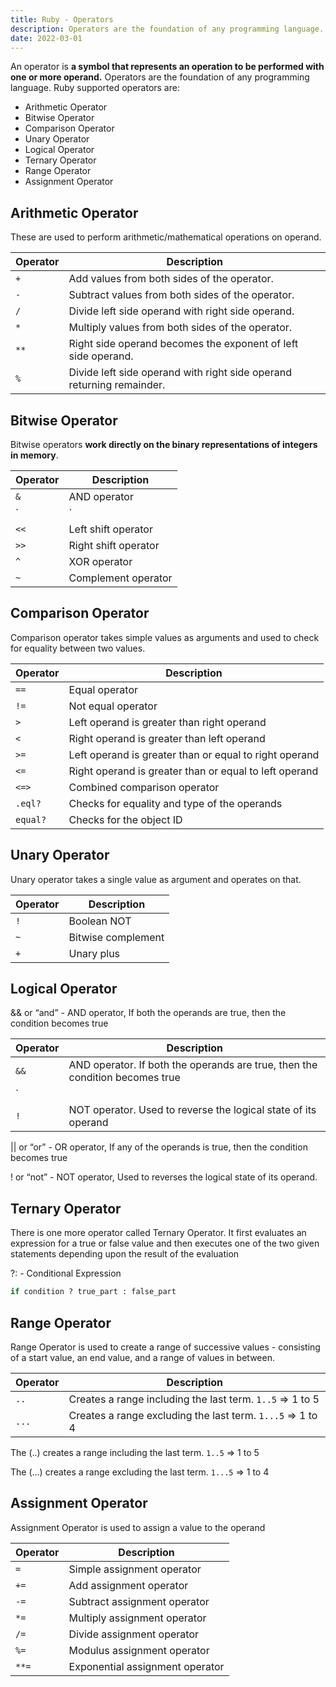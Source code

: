 ```yaml
---
title: Ruby - Operators
description: Operators are the foundation of any programming language. An operator is a symbol that represents an operation to be performed with one or more operand.
date: 2022-03-01
---
```


An operator is **a symbol that represents an operation to be performed with one or more operand.** Operators are the foundation of any programming language. Ruby supported operators are:

- Arithmetic Operator
- Bitwise Operator
- Comparison Operator
- Unary Operator
- Logical Operator
- Ternary Operator
- Range Operator
- Assignment Operator

## Arithmetic Operator


These are used to perform arithmetic/mathematical operations on operand. 


| Operator | Description                                                           |
| -------- | --------------------------------------------------------------------- |
| `+`      | Add values from both sides of the operator.                           |
| `-`      | Subtract values from both sides of the operator.                      |
| `/`      | Divide left side operand with right side operand.                     |
| `*`      | Multiply values from both sides of the operator.                      |
| `**`     | Right side operand becomes the exponent of left side operand.         |
| `%`      | Divide left side operand with right side operand returning remainder. |


## Bitwise Operator


Bitwise operators **work directly on the binary representations of integers in memory**.


| Operator | Description          |
| -------- | -------------------- |
| `&`      | AND operator         |
| `|`      | OR operator          |
| `<<`     | Left shift operator  |
| `>>`     | Right shift operator |
| `^`      | XOR operator         |
| `~`      | Complement operator  |


## Comparison Operator


Comparison operator takes simple values as arguments and used to check for equality between two values.


| Operator | Description                                            |
| -------- | ------------------------------------------------------ |
| `==`     | Equal operator                                         |
| `!=`     | Not equal operator                                     |
| `>`      | Left operand is greater than right operand             |
| `<`      | Right operand is greater than left operand             |
| `>=`     | Left operand is greater than or equal to right operand |
| `<=`     | Right operand is greater than or equal to left operand |
| `<=>`    | Combined comparison operator                           |
| `.eql?`  | Checks for equality and type of the operands           |
| `equal?` | Checks for the object ID                               |


## Unary Operator


Unary operator takes a single value as argument and operates on that.


| Operator | Description        |
| -------- | ------------------ |
| `!`      | Boolean NOT        |
| `~`      | Bitwise complement |
| `+`      | Unary plus         |


## Logical Operator


&& or “and” - AND operator, If both the operands are true, then the condition becomes true  


| Operator | Description                                                                  |
| -------- | ---------------------------------------------------------------------------- |
| `&&`     | AND operator. If both the operands are true, then the condition becomes true |
| `||`     | OR operator. If any of the operands is true, then the condition becomes true |
| `!`      | NOT operator. Used to reverse the logical state of its operand               |


|| or “or” - OR operator, If any of the operands is true, then the condition becomes true 


! or “not” - NOT operator, Used to reverses the logical state of its operand.


## Ternary Operator


There is one more operator called Ternary Operator. It first evaluates an expression for a true or false value and then executes one of the two given statements depending upon the result of the evaluation


?: - Conditional Expression


```ruby
if condition ? true_part : false_part
```


## Range Operator


Range Operator is used to create a range of successive values - consisting of a start value, an end value, and a range of values in between.


| Operator | Description                                               |
| -------- | --------------------------------------------------------- |
| `..`     | Creates a range including the last term. `1..5` ⇒ 1 to 5  |
| `...`    | Creates a range excluding the last term. `1...5` ⇒ 1 to 4 |


The (..) creates a range including the last term. `1..5` ⇒ 1 to 5


The (...) creates a range excluding the last term. `1...5` ⇒ 1 to 4


## Assignment Operator


Assignment Operator is used to assign a value to the operand


| Operator | Description                     |
| -------- | ------------------------------- |
| `=`      | Simple assignment operator      |
| `+=`     | Add assignment operator         |
| `-=`     | Subtract assignment operator    |
| `*=`     | Multiply assignment operator    |
| `/=`     | Divide assignment operator      |
| `%=`     | Modulus assignment operator     |
| `**=`    | Exponential assignment operator |

